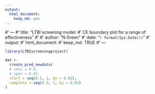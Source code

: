 ```yaml
---
output: 
  html_document: 
    keep_md: yes
---
```


#' ---
#' title: "LTBI screening model:
#' CE boundary plot for a range of effectiveness"
#'
#' author: "N Green"
#' date: "`r format(Sys.Date())`"
#' output:
#'   html_document:
#'     keep_md: TRUE
#' ---


```r
library(LTBIscreeningproject)
```

```r
dat <-
  create_pred_newdata(
  # sens = 0.9,
  # spec = 0.85,
  start = seq(0.5, 1, by = 0.02),
  complete = seq(0.5, 1, by = 0.02)
)
```
